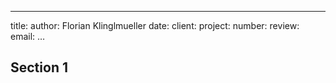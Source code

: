<!--pandoc
t: html
template: report.html
css: vignette.css
self-contained: 
-->
---
title: 
author: Florian Klinglmueller
date: 
client: 
project: 
number: 
review: 
email: 
...

## Section 1

```r

```
